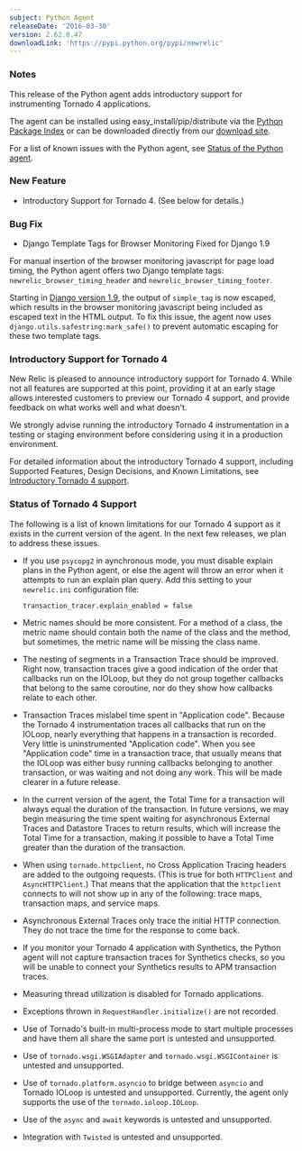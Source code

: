 ```yaml
---
subject: Python Agent
releaseDate: '2016-03-30'
version: 2.62.0.47
downloadLink: 'https://pypi.python.org/pypi/newrelic'
---
```


### Notes

This release of the Python agent adds introductory support for instrumenting Tornado 4 applications.

The agent can be installed using easy_install/pip/distribute via the [Python Package Index](https://pypi.python.org/pypi/newrelic) or can be downloaded directly from our [download site](http://download.newrelic.com/python_agent/release/).

For a list of known issues with the Python agent, see [Status of the Python agent](https://docs.newrelic.com/docs/python/status-of-python-agent).

### New Feature

* Introductory Support for Tornado 4. (See below for details.)

### Bug Fix

* Django Template Tags for Browser Monitoring Fixed for Django 1.9

For manual insertion of the browser monitoring javascript for page load timing, the Python agent offers two Django template tags: `newrelic_browser_timing_header` and `newrelic_browser_timing_footer`.

Starting in [Django version 1.9](https://docs.djangoproject.com/en/1.9/releases/1.9/#simple-tag-now-wraps-tag-output-in-conditional-escape), the output of `simple_tag` is now escaped, which results in the browser monitoring javascript being included as escaped text in the HTML output. To fix this issue, the agent now uses `django.utils.safestring:mark_safe()` to prevent automatic escaping for these two template tags.

### Introductory Support for Tornado 4

New Relic is pleased to announce introductory support for Tornado 4. While not all features are supported at this point, providing it at an early stage allows interested customers to preview our Tornado 4 support, and provide feedback on what works well and what doesn't.

<Callout variant="important">
  We strongly advise running the introductory Tornado 4 instrumentation in a testing or staging environment before considering using it in a production environment.
</Callout>

For detailed information about the introductory Tornado 4 support, including Supported Features, Design Decisions, and Known Limitations, see [Introductory Tornado 4 support](https://docs.newrelic.com/docs/agents/python-agent/hosting-mechanisms/introductory-tornado-4-support).

### Status of Tornado 4 Support

The following is a list of known limitations for our Tornado 4 support as it exists in the current version of the agent. In the next few releases, we plan to address these issues.

* If you use `psycopg2` in aynchronous mode, you must disable explain plans in the Python agent, or else the agent will throw an error when it attempts to run an explain plan query. Add this setting to your `newrelic.ini` configuration file:

  ```
  transaction_tracer.explain_enabled = false
  ```
* Metric names should be more consistent. For a method of a class, the metric name should contain both the name of the class and the method, but sometimes, the metric name will be missing the class name.
* The nesting of segments in a Transaction Trace should be improved. Right now, transaction traces give a good indication of the order that callbacks run on the IOLoop, but they do not group together callbacks that belong to the same coroutine, nor do they show how callbacks relate to each other.
* Transaction Traces mislabel time spent in "Application code". Because the Tornado 4 instrumentation traces all callbacks that run on the IOLoop, nearly everything that happens in a transaction is recorded. Very little is uninstrumented "Application code". When you see "Application code" time in a transaction trace, that usually means that the IOLoop was either busy running callbacks belonging to another transaction, or was waiting and not doing any work. This will be made clearer in a future release.
* In the current version of the agent, the Total Time for a transaction will always equal the duration of the transaction. In future versions, we may begin measuring the time spent waiting for asynchronous External Traces and Datastore Traces to return results, which will increase the Total Time for a transaction, making it possible to have a Total Time greater than the duration of the transaction.
* When using `tornado.httpclient`, no Cross Application Tracing headers are added to the outgoing requests. (This is true for both `HTTPClient` and `AsyncHTTPClient`.) That means that the application that the `httpclient` connects to will not show up in any of the following: trace maps, transaction maps, and service maps.
* Asynchronous External Traces only trace the initial HTTP connection. They do not trace the time for the response to come back.
* If you monitor your Tornado 4 application with Synthetics, the Python agent will not capture transaction traces for Synthetics checks, so you will be unable to connect your Synthetics results to APM transaction traces.
* Measuring thread utilization is disabled for Tornado applications.
* Exceptions thrown in `RequestHandler.initialize()` are not recorded.
* Use of Tornado's built-in multi-process mode to start multiple processes and have them all share the same port is untested and unsupported.
* Use of `tornado.wsgi.WSGIAdapter` and `tornado.wsgi.WSGIContainer` is untested and unsupported.
* Use of `tornado.platform.asyncio` to bridge between `asyncio` and Tornado IOLoop is untested and unsupported. Currently, the agent only supports the use of the `tornado.ioloop.IOLoop`.
* Use of the `async` and `await` keywords is untested and unsupported.
* Integration with `Twisted` is untested and unsupported.
